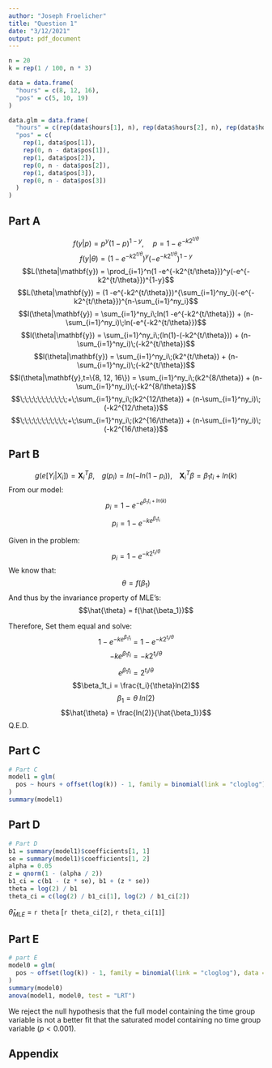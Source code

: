 ---
author: "Joseph Froelicher"
title: "Question 1"
date: "3/12/2021"
output: pdf_document
---

```{r setup, echo = FALSE, include = FALSE}
n = 20
k = rep(1 / 100, n * 3)

data = data.frame(
  "hours" = c(8, 12, 16),
  "pos" = c(5, 10, 19)
)

data.glm = data.frame(
  "hours" = c(rep(data$hours[1], n), rep(data$hours[2], n), rep(data$hours[3], n)),
  "pos" = c(
    rep(1, data$pos[1]),
    rep(0, n - data$pos[1]),
    rep(1, data$pos[2]),
    rep(0, n - data$pos[2]),
    rep(1, data$pos[3]),
    rep(0, n - data$pos[3])
  )
)

```

## Part A
$$f(y|p) = p^y(1-p)^{1-y},\;\;\;\;\;p = 1-e^{-k2^{t/\theta}}$$
$$f(y|\theta) = (1 -e^{-k2^{t/\theta}})^y(-e^{-k2^{t/\theta}})^{1-y}$$
$$L(\theta|\mathbf{y}) = \prod_{i=1}^n(1 -e^{-k2^{t/\theta}})^y(-e^{-k2^{t/\theta}})^{1-y}$$
$$L(\theta|\mathbf{y}) = (1 -e^{-k2^{t/\theta}})^{\sum_{i=1}^ny_i}(-e^{-k2^{t/\theta}})^{n-\sum_{i=1}^ny_i}$$
$$l(\theta|\mathbf{y}) = \sum_{i=1}^ny_i\;ln(1 -e^{-k2^{t/\theta}}) + (n-\sum_{i=1}^ny_i)\;ln(-e^{-k2^{t/\theta}})$$
$$l(\theta|\mathbf{y}) = \sum_{i=1}^ny_i\;(ln(1)-(-k2^{t/\theta})) + (n-\sum_{i=1}^ny_i)\;(-k2^{t/\theta})$$
$$l(\theta|\mathbf{y}) = \sum_{i=1}^ny_i\;(k2^{t/\theta}) + (n-\sum_{i=1}^ny_i)\;(-k2^{t/\theta})$$
$$l(\theta|\mathbf{y},t=\{8, 12, 16\}) = \sum_{i=1}^ny_i\;(k2^{8/\theta}) + (n-\sum_{i=1}^ny_i)\;(-k2^{8/\theta})$$
$$\;\;\;\;\;\;\;\;\;\;\;+\;\sum_{i=1}^ny_i\;(k2^{12/\theta}) + (n-\sum_{i=1}^ny_i)\;(-k2^{12/\theta})$$
$$\;\;\;\;\;\;\;\;\;\;\;+\;\sum_{i=1}^ny_i\;(k2^{16/\theta}) + (n-\sum_{i=1}^ny_i)\;(-k2^{16/\theta})$$

## Part B

$$g(e[Y_i|X_i]) = \mathbf{X}_i^T\beta,\;\;\;\;g(p_i) = ln(-ln(1 - p_i)),\;\;\;\;\mathbf{X}_i^T\beta=\beta_1t_i + ln(k)$$
From our model:
$$p_i = 1-e^{-e^{\beta_1t_i + ln(k)}}$$
$$p_i = 1-e^{-ke^{\beta_1t_i}}$$

Given in the problem:
$$p_i = 1-e^{-k2^{t_i/\theta}}$$
We know that:
$$\theta = f(\beta_1)$$
And thus by the invariance property of MLE's:
$$\hat{\theta} = f(\hat{\beta_1})$$

Therefore, Set them equal and solve:
$$1-e^{-ke^{\beta_1t_i}} = 1-e^{-k2^{t_i/\theta}}$$
$$-ke^{\beta_1t_i} = -k2^{t_i/\theta}$$

$$e^{\beta_1t_i} = 2^{t_i/\theta}$$
$$\beta_1t_i = \frac{t_i}{\theta}ln(2)$$
$$\beta_1 = \theta\;ln(2)$$
$$\hat{\theta} = \frac{ln(2)}{\hat{\beta_1}}$$
Q.E.D.

## Part C

```{r c, echo = TRUE, include = TRUE}
# Part C
model1 = glm(
  pos ~ hours + offset(log(k)) - 1, family = binomial(link = "cloglog"), data = data.glm
)
summary(model1)

```

## Part D

```{r d, echo = FALSE, include = FALSE}
# Part D
b1 = summary(model1)$coefficients[1, 1]
se = summary(model1)$coefficients[1, 2]
alpha = 0.05
z = qnorm(1 - (alpha / 2))
b1_ci = c(b1 - (z * se), b1 + (z * se))
theta = log(2) / b1
theta_ci = c(log(2) / b1_ci[1], log(2) / b1_ci[2])

```

$\hat{\theta}_{MLE}$ = `r theta` [`r theta_ci[2]`, `r theta_ci[1]`]

## Part E

```{r e, echo = FALSE, include = FALSE}
# part E
model0 = glm(
  pos ~ offset(log(k)) - 1, family = binomial(link = "cloglog"), data = data.glm
)
summary(model0)
anova(model1, model0, test = "LRT")

```

We reject the null hypothesis that the full model containing the time group variable is not a better fit that the saturated model containing no time group variable ($p < 0.001$).

## Appendix
```{r ref.label=knitr::all_labels(), echo=TRUE, eval=FALSE}
```
